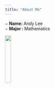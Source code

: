 ```yaml
---
title: "About Me"
---
```


− __Name:__ Andy Lee  
− __Major : __ Mathematics  
  
![](/Volumes/Programming/Spring 2022/DANL 310/my_website/aLin-96.github.io/home.jpg){width=20%}


